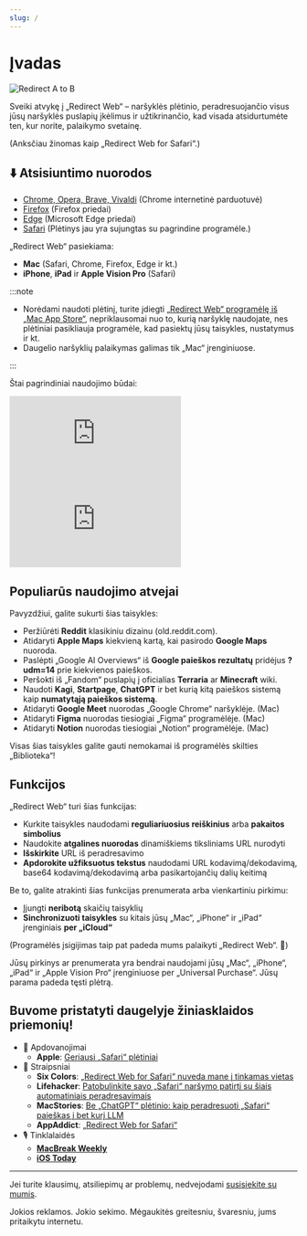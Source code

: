 ```yaml
---
slug: /
---
```



# Įvadas

<div style={{display: "flex", flexDirection: "column", alignItems: "flex-start", marginBottom: "25px"}}>
  <img src="./img/redirect-a-to-b.png" style={{display: "block", minWidth: "360px", maxWidth: "500px", width: "100%", height: "auto", marginBottom: "25px"}} alt="Redirect A to B" />
  <ExtensionStoreLinks />
</div>

Sveiki atvykę į „Redirect Web“ – naršyklės plėtinio, peradresuojančio visus jūsų naršyklės puslapių įkėlimus ir užtikrinančio, kad visada atsidurtumėte ten, kur norite, palaikymo svetainę.

(Anksčiau žinomas kaip „Redirect Web for Safari“.)

## ⬇️ Atsisiuntimo nuorodos

- [Chrome, Opera, Brave, Vivaldi](https://chromewebstore.google.com/detail/ffglckbhfbfmdkefdmjbhpnffkcmlhdh) (Chrome internetinė parduotuvė)
- [Firefox](https://addons.mozilla.org/firefox/addon/redirect-web/) (Firefox priedai)
- [Edge](https://microsoftedge.microsoft.com/addons/detail/hmfkakfdccgdpgemaicfgngnmflefpga) (Microsoft Edge priedai)
- [Safari](https://apps.apple.com/app/id1571283503) (Plėtinys jau yra sujungtas su pagrindine programėle.)

„Redirect Web“ pasiekiama:

- **Mac** (Safari, Chrome, Firefox, Edge ir kt.)
- **iPhone**, **iPad** ir **Apple Vision Pro** (Safari)

:::note

- Norėdami naudoti plėtinį, turite įdiegti [„Redirect Web“ programėlę iš „Mac App Store“](https://apps.apple.com/app/id1571283503), nepriklausomai nuo to, kurią naršyklę naudojate, nes plėtiniai pasikliauja programėle, kad pasiektų jūsų taisykles, nustatymus ir kt.
- Daugelio naršyklių palaikymas galimas tik „Mac“ įrenginiuose.

:::

Štai pagrindiniai naudojimo būdai:

<iframe style={{width:"100%", aspectRatio:"9/16", height:"auto", maxHeight:"60vh", maxWidth:"35vh"}} src="https://www.youtube.com/embed/NaQ5X-v-qJU" title="iOS Demo Video (YouTube)" frameborder="0" allow="accelerometer; autoplay; clipboard-write; encrypted-media; gyroscope; picture-in-picture; web-share" allowfullscreen></iframe>

<iframe style={{width:"100%", aspectRatio:"17/9", height:"auto", maxHeight:"100vh"}} src="https://www.youtube.com/embed/5eU89Gu73SQ" title="macOS Demo Video (YouTube)" frameborder="0" allow="accelerometer; autoplay; clipboard-write; encrypted-media; gyroscope; picture-in-picture; web-share" allowfullscreen></iframe>

## Populiarūs naudojimo atvejai

Pavyzdžiui, galite sukurti šias taisykles:

- Peržiūrėti **Reddit** klasikiniu dizainu (old.reddit.com).
- Atidaryti **Apple Maps** kiekvieną kartą, kai pasirodo **Google Maps** nuoroda.
- Paslėpti „Google AI Overviews“ iš **Google paieškos rezultatų** pridėjus **?udm=14** prie kiekvienos paieškos.
- Peršokti iš „Fandom“ puslapių į oficialias **Terraria** ar **Minecraft** wiki.
- Naudoti **Kagi**, **Startpage**, **ChatGPT** ir bet kurią kitą paieškos sistemą kaip **numatytąją paieškos sistemą**.
- Atidaryti **Google Meet** nuorodas „Google Chrome“ naršyklėje. (Mac)
- Atidaryti **Figma** nuorodas tiesiogiai „Figma“ programėlėje. (Mac)
- Atidaryti **Notion** nuorodas tiesiogiai „Notion“ programėlėje. (Mac)

Visas šias taisykles galite gauti nemokamai iš programėlės skilties „Biblioteka“!

## Funkcijos

„Redirect Web“ turi šias funkcijas:

- Kurkite taisykles naudodami **reguliariuosius reiškinius** arba **pakaitos simbolius**
- Naudokite **atgalines nuorodas** dinamiškiems tiksliniams URL nurodyti
- **Išskirkite** URL iš peradresavimo
- **Apdorokite užfiksuotus tekstus** naudodami URL kodavimą/dekodavimą, base64 kodavimą/dekodavimą arba pasikartojančių dalių keitimą

Be to, galite atrakinti šias funkcijas prenumerata arba vienkartiniu pirkimu:

- Įjungti **neribotą** skaičių taisyklių
- **Sinchronizuoti taisykles** su kitais jūsų „Mac“, „iPhone“ ir „iPad“ įrenginiais **per „iCloud“**

(Programėlės įsigijimas taip pat padeda mums palaikyti „Redirect Web“. 🙏)

Jūsų pirkinys ar prenumerata yra bendrai naudojami jūsų „Mac“, „iPhone“, „iPad“ ir „Apple Vision Pro“ įrenginiuose per „Universal Purchase“. Jūsų parama padeda tęsti plėtrą.

## Buvome pristatyti daugelyje žiniasklaidos priemonių!

* 🏅 Apdovanojimai
    * **Apple**: [Geriausi „Safari“ plėtiniai](https://apps.apple.com/us/story/id1377753262)
* 📰 Straipsniai
    * **Six Colors**: [„Redirect Web for Safari“ nuveda mane į tinkamas vietas](https://sixcolors.com/post/2022/11/redirect-web-for-safari-takes-me-to-the-right-places/)
    * **Lifehacker**: [Patobulinkite savo „Safari“ naršymo patirtį su šiais automatiniais peradresavimais](https://lifehacker.com/improve-your-safari-browsing-experience-with-these-auto-1849812013)
    * **MacStories**: [Be „ChatGPT“ plėtinio: kaip peradresuoti „Safari“ paieškas į bet kurį LLM](https://www.macstories.net/tutorials/beyond-chatgpts-extension-how-to-redirect-safari-searches-to-any-llm/)
    * **AppAddict**: [„Redirect Web for Safari“](https://appaddict.app/post/redirect-web-for-safari)
* 🎙️ Tinklalaidės
    * [**MacBreak Weekly**](https://youtu.be/I251K3L2s88?t=7427)
    * [**iOS Today**](https://youtu.be/cWkwH84b6M4?t=636)

---

Jei turite klausimų, atsiliepimų ar problemų, nedvejodami [susisiekite su mumis](contact-us).

Jokios reklamos. Jokio sekimo. Mėgaukitės greitesniu, švaresniu, jums pritaikytu internetu.
